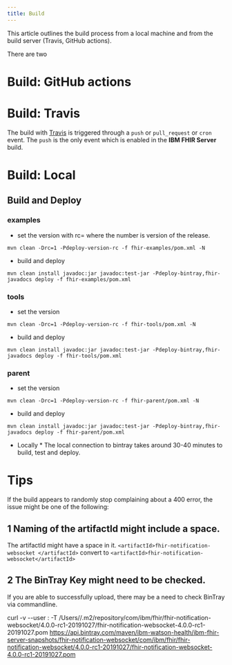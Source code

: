 ```yaml
---
title: Build
---
```


<PageDescription>
This article outlines the build process from a local machine and from the build server (Travis, GitHub actions). 
</PageDescription>

There are two 

# Build: GitHub actions

# Build: Travis 
The build with [Travis](https://travis-ci.com/IBM/FHIR) is triggered through a `push` or `pull_request` or `cron` event.  The `push` is the only event which is enabled in the **IBM FHIR Server** build. 


# Build: Local 

## Build and Deploy

### examples 
- set the version with rc=<number> where the number is version of the release. 
``` shell 
mvn clean -Drc=1 -Pdeploy-version-rc -f fhir-examples/pom.xml -N
```
 
- build and deploy 
``` shell
mvn clean install javadoc:jar javadoc:test-jar -Pdeploy-bintray,fhir-javadocs deploy -f fhir-examples/pom.xml  
```

### tools
- set the version 
``` shell 
mvn clean -Drc=1 -Pdeploy-version-rc -f fhir-tools/pom.xml -N
```
 
- build and deploy 
``` shell
mvn clean install javadoc:jar javadoc:test-jar -Pdeploy-bintray,fhir-javadocs deploy -f fhir-tools/pom.xml  
```

### parent 
- set the version 
``` shell 
mvn clean -Drc=1 -Pdeploy-version-rc -f fhir-parent/pom.xml -N
```
 
- build and deploy 
``` shell
mvn clean install javadoc:jar javadoc:test-jar -Pdeploy-bintray,fhir-javadocs deploy -f fhir-parent/pom.xml  
```

* Locally * The local connection to bintray takes around 30-40 minutes to build, test and deploy.  



# Tips
If the build appears to randomly stop complaining about a 400 error, the issue might be one of the following: 

## 1 Naming of the artifactId might include a space. 
The artifactId might have a space in it. `<artifactId>fhir-notification-websocket </artifactId>` convert to `<artifactId>fhir-notification-websocket</artifactId>`

## 2 The BinTray Key might need to be checked. 
If you are able to successfully upload, there may be a need to check BinTray via commandline. 

curl -v  --user <user>:<apiKey> -T /Users/<username>/.m2/repository/com/ibm/fhir/fhir-notification-websocket/4.0.0-rc1-20191027/fhir-notification-websocket-4.0.0-rc1-20191027.pom https://api.bintray.com/maven/ibm-watson-health/ibm-fhir-server-snapshots/fhir-notification-websocket/com/ibm/fhir/fhir-notification-websocket/4.0.0-rc1-20191027/fhir-notification-websocket-4.0.0-rc1-20191027.pom